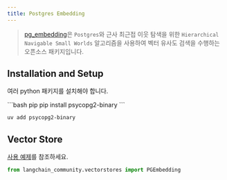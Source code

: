 ```yaml
---
title: Postgres Embedding
---
```


> [pg_embedding](https://github.com/neondatabase/pg_embedding)은 `Postgres`와 근사 최근접 이웃 탐색을 위한 `Hierarchical Navigable Small Worlds` 알고리즘을 사용하여 벡터 유사도 검색을 수행하는 오픈소스 패키지입니다.

## Installation and Setup

여러 python 패키지를 설치해야 합니다.

<CodeGroup>
```bash pip
pip install psycopg2-binary
```

```bash uv
uv add psycopg2-binary
```
</CodeGroup>

## Vector Store

[사용 예제](/oss/integrations/vectorstores/pgembedding)를 참조하세요.

```python
from langchain_community.vectorstores import PGEmbedding
```